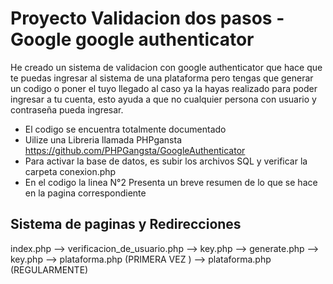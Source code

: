 # Proyecto Validacion dos pasos - Google google authenticator

He creado un sistema de validacion con google authenticator que hace que te puedas ingresar al sistema de una plataforma pero tengas
que generar un codigo o poner el tuyo llegado al caso ya la hayas realizado para poder ingresar a tu cuenta, esto ayuda
a que no cualquier persona con usuario y contraseña pueda ingresar.

- El codigo se encuentra totalmente documentado
- Uilize una Libreria llamada PHPgansta <https://github.com/PHPGangsta/GoogleAuthenticator>
- Para activar la base de datos, es subir los archivos SQL y verificar la carpeta conexion.php 
- En el codigo la linea N°2 Presenta un breve resumen de lo que se hace en la pagina correspondiente

## Sistema de paginas y Redirecciones 

index.php --> verificacion_de_usuario.php --> key.php --> generate.php --> key.php ---> plataforma.php   (PRIMERA VEZ )
                                                      --> plataforma.php (REGULARMENTE)